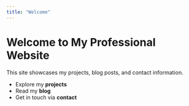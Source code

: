 ```yaml
---
title: "Welcome"
---
```


# Welcome to My Professional Website

This site showcases my projects, blog posts, and contact information.

- Explore my **projects**
- Read my **blog**
- Get in touch via **contact**
